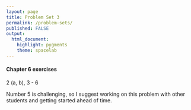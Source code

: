 ```yaml
---
layout: page
title: Problem Set 3
permalink: /problem-sets/
published: FALSE
output: 
  html_document: 
    highlight: pygments
    theme: spacelab
---
```


#### Chapter 6 exercises
2 (a, b), 3 - 6

Number 5 is challenging, so I suggest working on this problem with other students and getting started ahead of time.

